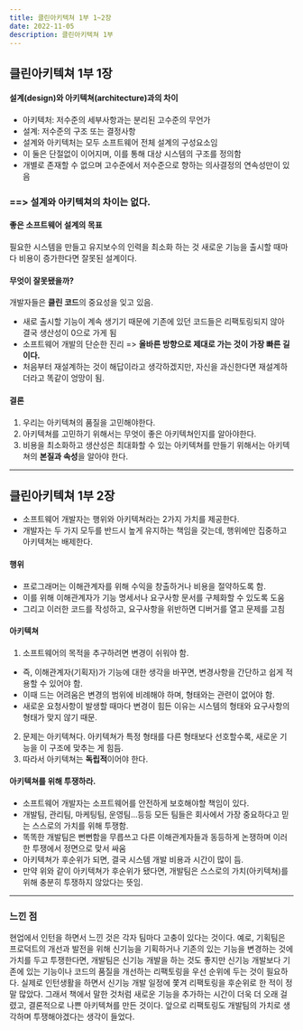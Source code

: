 ```yaml
---
title: 클린아키텍쳐 1부 1~2장
date: 2022-11-05
description: 클린아키텍쳐 1부
---
```


## 클린아키텍쳐 1부 1장

#### 설계(design)와 아키텍쳐(architecture)과의 차이

- 아키텍처: 저수준의 세부사항과는 분리된 고수준의 무언가
- 설계: 저수준의 구조 또는 결정사항
- 설계와 아키텍처는 모두 소프트웨어 전체 설계의 구성요소임
- 이 둘은 단절없이 이어지며, 이를 통해 대상 시스템의 구조를 정의함
- 개별로 존재할 수 없으며 고수준에서 저수준으로 향하는 의사결정의 연속성만이 있음

### ==> 설계와 아키텍쳐의 차이는 없다.

#### 좋은 소프트웨어 설계의 목표

필요한 시스템을 만들고 유지보수의 인력을 최소화 하는 것
새로운 기능을 출시할 때마다 비용이 증가한다면 잘못된 설계이다.

#### 무엇이 잘못됐을까?

개발자들은 **클린 코드**의 중요성을 잊고 있음.

- 새로 출시할 기능이 계속 생기기 때문에 기존에 있던 코드들은 리팩토링되지 않아
  결국 생산성이 0으로 가게 됨
- 소프트웨어 개발의 단순한 진리 => **올바른 방향으로 제대로 가는 것이 가장 빠른 길이다.**
- 처음부터 재설계하는 것이 해답이라고 생각하겠지만, 자신을 과신한다면 재설계하더라고
  똑같이 엉망이 됨.

#### 결론

1. 우리는 아키텍쳐의 품질을 고민해야한다.
2. 아키텍쳐를 고민하기 위해서는 무엇이 좋은 아키텍쳐인지를 알아야한다.
3. 비용을 최소화하고 생산성은 최대화할 수 있는 아키텍쳐를 만들기 위해서는 아키텍쳐의 **본질과 속성**을 알아야 한다.

---

## 클린아키텍쳐 1부 2장

- 소프트웨어 개발자는 행위와 아키텍쳐라는 2가지 가치를 제공한다.
- 개발자는 두 가지 모두를 반드시 높게 유지하는 책임을 갖는데, 행위에만 집중하고 아키텍쳐는 배제한다.

#### 행위

- 프로그래머는 이해관계자를 위해 수익을 창출하거나 비용을 절약하도록 함.
- 이를 위해 이해관계자가 기능 명세서나 요구사항 문서를 구체화할 수 있도록 도움
- 그리고 이러한 코드를 작성하고, 요구사항을 위반하면 디버거를 열고 문제를 고침

#### 아키텍쳐

1. 소프트웨어의 목적을 추구하려면 변경이 쉬워야 함.

- 즉, 이해관계자(기획자)가 기능에 대한 생각을 바꾸면, 변경사항을 간단하고 쉽게 적용할 수 있어야 함.
- 이때 드는 어려움은 변경의 범위에 비례해야 하며, 형태와는 관련이 없어야 함.
- 새로운 요청사항이 발생할 때마다 변경이 힘든 이유는 시스템의 형태와 요구사항의 형태가 맞지 않기 때문.

2. 문제는 아키텍쳐다. 아키텍쳐가 특정 형태를 다른 형태보다 선호할수록, 새로운 기능을 이 구조에 맞추는 게 힘듬.
3. 따라서 아키텍쳐는 **독립적**이어야 한다.

#### 아키텍쳐를 위해 투쟁하라.

- 소프트웨어 개발자는 소프트웨어를 안전하게 보호해야할 책임이 있다.
- 개발팀, 관리팀, 마케팅팀, 운영팀...등등 모든 팀들은 회사에서 가장 중요하다고 믿는 스스로의 가치를 위해 투쟁함.
- 똑똑한 개발팀은 뻔뻔함을 무릅쓰고 다른 이해관계자들과 동등하게 논쟁하며 이러한 투쟁에서 정면으로 맞서 싸움
- 아키텍쳐가 후순위가 되면, 결국 시스템 개발 비용과 시간이 많이 듬.
- 만약 위와 같이 아키텍쳐가 후순위가 됐다면, 개발팀은 스스로의 가치(아키텍쳐)를 위해 충분히 투쟁하지 않았다는 뜻임.

---

### 느낀 점

현업에서 인턴을 하면서 느낀 것은 각자 팀마다 고충이 있다는 것이다.
예로, 기획팀은 프로덕트의 개선과 발전을 위해 신기능을 기획하거나 기존의 있는 기능을 변경하는 것에 가치를 두고 투쟁한다면, 개발팀은 신기능 개발을 하는 것도 좋지만
신기능 개발보다 기존에 있는 기능이나 코드의 품질을 개선하는 리팩토링을 우선 순위에 두는 것이 필요하다.
실제로 인턴생활을 하면서 신기능 개발 일정에 쫓겨 리팩토링을 후순위로 한 적이 정말 많았다. 그래서 책에서 말한 것처럼 새로운 기능을 추가하는 시간이 더욱 더 오래 걸렸고, 결론적으로 나쁜 아키텍쳐를 만든 것이다.
앞으로 리팩토링도 개발팀의 가치로 생각하며 투쟁해야겠다는 생각이 들었다.
